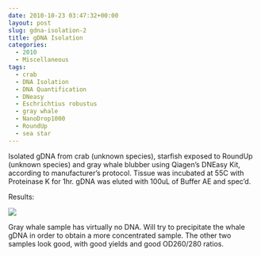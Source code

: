 ```yaml
---
date: 2010-10-23 03:47:32+00:00
layout: post
slug: gdna-isolation-2
title: gDNA Isolation
categories:
  - 2010
  - Miscellaneous
tags:
  - crab
  - DNA Isolation
  - DNA Quantification
  - DNeasy
  - Eschrichtius robustus
  - gray whale
  - NanoDrop1000
  - RoundUp
  - sea star
---
```


Isolated gDNA from crab (unknown species), starfish exposed to RoundUp (unknown species) and gray whale blubber using Qiagen's DNEasy Kit, according to manufacturer's protocol. Tissue was incubated at 55C with Proteinase K for 1hr. gDNA was eluted with 100uL of Buffer AE and spec'd.

Results:

![](https://eagle.fish.washington.edu/Arabidopsis/20101025-01%20gDNA.JPG)

Gray whale sample has virtually no DNA. Will try to precipitate the whale gDNA in order to obtain a more concentrated sample. The other two samples look good, with good yields and good OD260/280 ratios.
